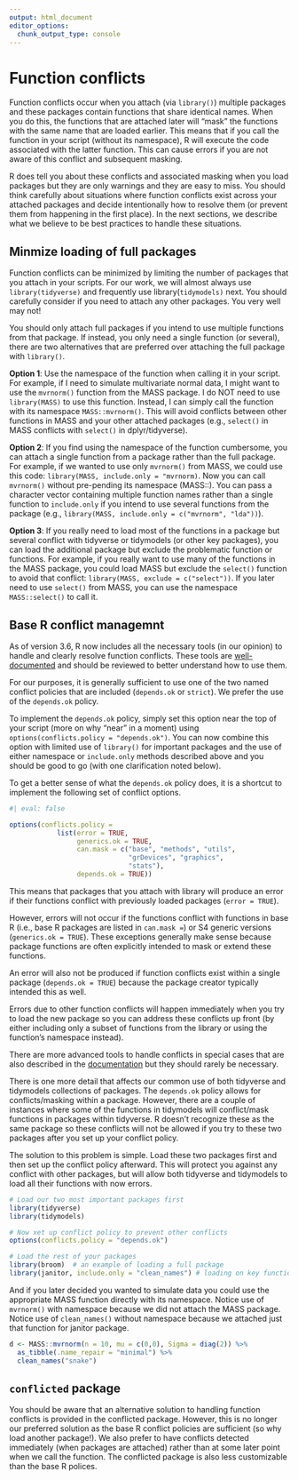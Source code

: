 ```yaml
---
output: html_document
editor_options: 
  chunk_output_type: console
---
```

# Function conflicts

Function conflicts occur when you attach (via `library()`) multiple packages and these packages contain functions that share identical names.   When you do this, the functions that are attached later will "mask" the functions with the same name that are loaded earlier.  This means that if you call the function in your script (without its namespace), R will execute the code associated with the latter function.   This can cause errors if you are not aware of this conflict and subsequent masking.  

R does tell you about these conflicts and associated masking when you load packages but they are only warnings and they are easy to miss.   You should think carefully about situations where function conflicts exist across your attached packages and decide intentionally how to resolve them (or prevent them from happening in the first place).  In the next sections, we describe what we believe to be best practices to handle these situations.


## Minmize loading of full packages

Function conflicts can be minimized by limiting the number of packages that you attach in your scripts.  For our work, we will almost always use `library(tidyverse)` and frequently use library(`tidymodels)` next.   You should carefully consider if you need to attach any other packages. You very well may not!

You should only attach full packages if you intend to use multiple functions from that package. If instead, you only need a single function (or several), there are two alternatives that are preferred over attaching the full package with `library()`.

**Option 1**:  Use the namespace of the function when calling it in your script.  For example, if I need to simulate multivariate normal data, I might want to use the `mvrnorm()` function from the MASS package.   I do NOT need to use `library(MASS)` to use this function.  Instead, I can simply call the function with its namespace `MASS::mvrnorm()`.   This will avoid conflicts between other functions in MASS and your other attached packages (e.g., `select()` in MASS conflicts with `select()` in dplyr/tidyverse).

**Option 2**: If you find using the namespace of the function cumbersome, you can attach a single function from a package rather than the full package.  For example, if we wanted to use only `mvrnorm()` from MASS, we could use this code: `library(MASS, include.only = "mvrnorm)`.  Now you can call `mvrnorm()` without pre-pending its namespace (MASS::).  You can pass a character vector containing multiple function names rather than a single function to `include.only` if you intend to use several functions from the package (e.g., `library(MASS, include.only = c("mvrnorm", "lda"))`).

**Option 3**: If you really need to load most of the functions in a package but several conflict with tidyverse or tidymodels (or other key packages), you can load the additional package but exclude the problematic function or functions.  For example, if you really want to use many of the functions in the MASS package, you could load MASS but exclude the `select()` function to avoid that conflict: `library(MASS, exclude = c("select"))`.  If you later need to use `select()` from MASS, you can use the namespace `MASS::select()` to call it.  

## Base R conflict managemnt

As of version 3.6, R now includes all the necessary tools (in our opinion) to handle and clearly resolve function conflicts.   These tools are [well-documented](https://developer.r-project.org/Blog/public/2019/03/19/managing-search-path-conflicts/) and should be reviewed to better understand how to use them.

For our purposes, it is generally sufficient to use one of the two named conflict policies that are included (`depends.ok` or `strict`).  We prefer the use of the `depends.ok` policy.

To implement the `depends.ok` policy, simply set this option near the top of your script (more on why "near" in a moment) using `options(conflicts.policy = "depends.ok")`.  You can now combine this option with limited use of `library()` for important packages and the use of either namespace or `include.only` methods described above and you should be good to go (with one clarification noted below).  

To get a better sense of what the `depends.ok` policy does, it is a shortcut to implement the following set of conflict options.

```r
#| eval: false

options(conflicts.policy =
            list(error = TRUE,
                 generics.ok = TRUE,
                 can.mask = c("base", "methods", "utils",
                              "grDevices", "graphics",
                              "stats"),
                 depends.ok = TRUE))
```

This means that packages that you attach with library will produce an error if their functions conflict with previously loaded packages (`error = TRUE`).  

However, errors will not occur if the functions conflict with functions in base R (i.e., base R packages are listed in `can.mask =`) or S4 generic versions (`generics.ok = TRUE`).  These exceptions generally make sense because package functions are often explicitly intended to mask or extend these functions.  

An error will also not be produced if function conflicts exist within a single package (`depends.ok = TRUE`) because the package creator typically intended this as well.  

Errors due to other function conflicts will happen immediately when you try to load the new package so you can address these conflicts up front (by either including only a subset of functions from the library or using the function's namespace instead).   

There are more advanced tools to handle conflicts in special cases that are also described in the [documentation](https://developer.r-project.org/Blog/public/2019/03/19/managing-search-path-conflicts/) but they should rarely be necessary.

There is one more detail that affects our common use of both tidyverse and tidymodels collections of packages.  The `depends.ok` policy allows for conflicts/masking within a package.   However, there are a couple of instances where some of the functions in tidymodels will conflict/mask functions in packages within tidyverse.   R doesn't recognize these as the same package so these conflicts will not be allowed if you try to these two packages after you set up your conflict policy.   

The solution to this problem is simple. Load these two packages first and then set up the conflict policy afterward. This will protect you against any conflict with other packages, but will allow both tidyverse and tidymodels to load all their functions with now errors.    
```r
# Load our two most important packages first
library(tidyverse)
library(tidymodels)

# Now xet up conflict policy to prevent other conflicts
options(conflicts.policy = "depends.ok")

# Load the rest of your packages
library(broom)  # an example of loading a full package
library(janitor, include.only = "clean_names") # loading on key function from package
```

And if you later decided you wanted to simulate data you could use the appropriate MASS function directly with its namespace.  Notice use of `mvrnorm()` with namespace because we did not attach the MASS package.  Notice use of `clean_names()` without namespace because we attached just that function for janitor package.

```r
d <- MASS::mvrnorm(n = 10, mu = c(0,0), Sigma = diag(2)) %>% 
  as_tibble(.name_repair = "minimal") %>% 
  clean_names("snake")
```

## `conflicted` package

You should be aware that an alternative solution to handling function conflicts is provided in the conflicted package.  However, this is no longer our preferred solution as the base R conflict policies are sufficient (so why load another package!).  We also prefer to have conflicts detected immediately (when packages are attached) rather than at some later point when we call the function.  The conflicted package is also less customizable than the base R polices.